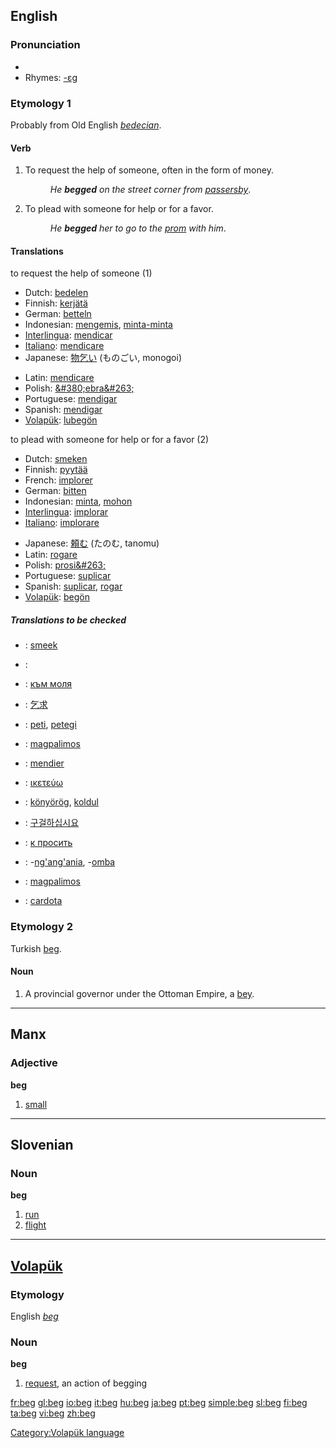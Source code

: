 ==English==

===Pronunciation===
* {{IPA|/bɛg/}}
*Rhymes: [[Rhymes:English:-ɛɡ|-ɛɡ]]

===Etymology 1===
Probably from Old English ''[[bedecian]]''.

====Verb====
{{en-verb|beg|g|ed}}

# To request the help of someone, often in the form of money.
#:''He '''begged''' on the street corner from [[passersby]]''. 
# To plead with someone for help or for a favor.
#:''He '''begged''' her to go to the [[prom]] with him''.

====Translations====
;to request the help of someone (1)
{{top}}
*Dutch: [[bedelen]]
*Finnish: [[kerjätä]]
*German: [[betteln]]
*Indonesian: [[mengemis]], [[minta-minta]]
*[[Interlingua]]: [[mendicar]]
*[[Italiano]]: [[mendicare]]
*Japanese: [[物乞い]] (ものごい, monogoi)
{{mid}}
*Latin: [[mendicare]]
*Polish: [[&#380;ebra&#263;]]
*Portuguese: [[mendigar]]
*Spanish: [[mendigar]]
*[[Volapük]]: [[lubegön]]
{{bottom}}

;to plead with someone for help or for a favor (2)
{{top}}
*Dutch: [[smeken]]
*Finnish: [[pyytää]]
*French: [[implorer]]
*German: [[bitten]]
*Indonesian: [[minta]], [[mohon]]
*[[Interlingua]]: [[implorar]]
*[[Italiano]]: [[implorare]]
{{mid}}
*Japanese: [[頼む]] (たのむ, tanomu)
*Latin: [[rogare]]
*Polish: [[prosi&#263;]]
*Portuguese: [[suplicar]]
*Spanish: [[suplicar]], [[rogar]]
*[[Volapük]]: [[begön]]
{{bottom}}

=====Translations to be checked=====
{{checktrans}}
*{{ttbc|Afrikaans}}: [[smeek]]
*{{ttbc|Arabic}}: {{ARchar|[[إستنجد]]}}
*{{ttbc|Bulgarian}}: [[към моля]]
*{{ttbc|Chinese}}: [[乞求]]
*{{ttbc|Esperanto}}: [[peti]], [[petegi]]
*{{ttbc|Filipino}}: [[magpalimos]]
*{{ttbc|French}}: [[mendier]]
*{{ttbc|Greek}}: [[ικετεύω]]
*{{ttbc|Hungarian}}: [[könyörög]], [[koldul]]
*{{ttbc|Korean}}: [[구걸하십시요]]
*{{ttbc|Russian}}: [[к просить]]
*{{ttbc|Swahili}}: -[[ng'ang'ania]], -[[omba]]
*{{ttbc|Tagalog}}: [[magpalimos]]
*{{ttbc|Welsh}}: [[cardota]]

===Etymology 2===
Turkish [[beg#Turkish|beg]].

====Noun====
{{en-noun}}

# A provincial governor under the Ottoman Empire, a [[bey]].

----

==Manx==

===Adjective===
'''beg'''

#[[small]]

----

==Slovenian==

===Noun===
'''beg''' {{m}}

# [[run]]
# [[flight]]

----

==[[Volapük]]==

===Etymology===
English ''[[beg]]''

===Noun===
'''beg'''

# [[request]], an action of begging

[[Category:Volapük language]]

[[fr:beg]]
[[gl:beg]]
[[io:beg]]
[[it:beg]]
[[hu:beg]]
[[ja:beg]]
[[pt:beg]]
[[simple:beg]]
[[sl:beg]]
[[fi:beg]]
[[ta:beg]]
[[vi:beg]]
[[zh:beg]]